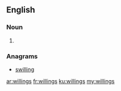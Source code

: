 ==English==

===Noun===
{{head|en}}

# {{plural of|willing}}

===Anagrams===
* [[swilling#English|swilling]]

[[ar:willings]]
[[fr:willings]]
[[ku:willings]]
[[my:willings]]